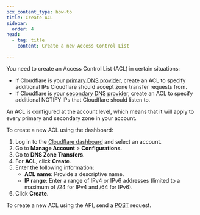 ```yaml
---
pcx_content_type: how-to
title: Create ACL
sidebar:
  order: 4
head:
  - tag: title
    content: Create a new Access Control List

---
```



You need to create an Access Control List (ACL) in certain situations:

* If Cloudflare is your [primary DNS provider](/dns/zone-setups/zone-transfers/cloudflare-as-primary/), create an ACL to specify additional IPs Cloudflare should accept zone transfer requests from.
* If Cloudflare is your [secondary DNS provider](/dns/zone-setups/zone-transfers/cloudflare-as-secondary/), create an ACL to specify additional NOTIFY IPs that Cloudflare should listen to.

An ACL is configured at the account level, which means that it will apply to every primary and secondary zone in your account.

<Tabs> <TabItem label="Dashboard">

To create a new ACL using the dashboard:

1. Log in to the [Cloudflare dashboard](https://dash.cloudflare.com/login) and select an account.
2. Go to **Manage Account** > **Configurations**.
3. Go to **DNS Zone Transfers**.
4. For **ACL**, click **Create**.
5. Enter the following information:
   * **ACL name**: Provide a descriptive name.
   * **IP range**: Enter a range of IPv4 or IPv6 addresses (limited to a maximum of /24 for IPv4 and /64 for IPv6).
6. Click **Create**.

</TabItem> <TabItem label="API">

To create a new ACL using the API, send a [POST](/api/operations/secondary-dns-\(-acl\)-create-acl) request.

</TabItem> </Tabs>
